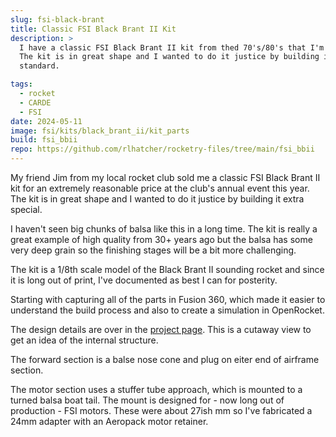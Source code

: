 ```yaml
---
slug: fsi-black-brant
title: Classic FSI Black Brant II Kit
description: >
  I have a classic FSI Black Brant II kit from thed 70's/80's that I'm going to build.
  The kit is in great shape and I wanted to do it justice by building it to the highest
  standard.

tags:
  - rocket
  - CARDE
  - FSI
date: 2024-05-11
image: fsi/kits/black_brant_ii/kit_parts
build: fsi_bbii
repo: https://github.com/rlhatcher/rocketry-files/tree/main/fsi_bbii
---
```


My friend Jim from my local rocket club sold me a classic
FSI Black Brant II kit for an extremely reasonable price at the club's annual
event this year. The kit is in great shape and I wanted to do it justice by building
it extra special.

<BlogImage 
  src='fsi/kits/black_brant_ii/kit_parts' 
  width='640'
  height='480'
  crop='fit'
/>

I haven't seen big chunks of balsa like this in a long time. The kit is really
a great example of high quality from 30+ years ago but the balsa has some very deep grain
so the finishing stages will be a bit more challenging.

The kit is a 1/8th scale model of the Black Brant II sounding rocket and since it is long
out of print, I've documented as best I can for posterity.

Starting with capturing all of the parts in Fusion 360, which made it easier to
understand the build process and also to create a simulation in OpenRocket.

The design details are over in the [project page](/projects/fsi-bbii). This is a cutaway view
to get an idea of the internal structure.

<BlogImage 
  src='/builds/fsi_bbii/cad_section_horiz'
  width='640'
  height='480'
  crop='fit'
  />

The forward section is a balse nose cone and plug on eiter end of airframe section.

<BlogImage 
  src='/builds/fsi_bbii/cad_iso_nose' 
  width='640'
  height='480'
  crop='fit'
  />

The motor section uses a stuffer tube approach, which is mounted to a turned balsa boat tail.
The mount is designed for - now long out of production - FSI motors. These were about 27ish mm
so I've fabricated a 24mm adapter with an Aeropack motor retainer.

<BlogImage 
  src='/builds/fsi_bbii/cad_iso_motor' 
  width='640'
  height='480'
  crop='fit'
  />
